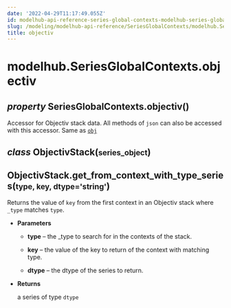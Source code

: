 ```yaml
---
date: '2022-04-29T11:17:49.055Z'
id: modelhub-api-reference-series-global-contexts-modelhub-series-global-contexts-objectiv
slug: /modeling/modelhub-api-reference/SeriesGlobalContexts/modelhub.SeriesGlobalContexts.objectiv/
title: objectiv
---
```


# modelhub.SeriesGlobalContexts.objectiv

<div>
<h2 class="signature-class"><span class="type-annotation"><em>property</em></span> <span class="additional-name">SeriesGlobalContexts.</span><span class="name">objectiv(</span>)</h2>


<div class="content">

Accessor for Objectiv stack data. All methods of `json` can also be accessed with this
accessor. Same as [`obj`](/docs/modeling/modelhub-api-reference/SeriesGlobalContexts/modelhub.SeriesGlobalContexts.obj/#modelhub.SeriesGlobalContexts.obj)

<div class="class">
<h2 class="signature-class"><span class="type-annotation"><em>class</em></span> <span class="name">ObjectivStack(</span><small class="parameter-list"><span class="parameter" id="series_object">series_object</span></small>)</h2>


<div class="content">

<div class="method">
<h2 class="signature-class"><span class="additional-name">ObjectivStack.</span><span class="name">get_from_context_with_type_series(</span><small class="parameter-list"><span class="parameter" id="type">type</span>, <span class="parameter" id="key">key</span>, <span class="parameter" id="dtype">dtype='string'</span></small>)</h2>


<div class="content">

Returns the value of `key` from the first context in an Objectiv stack where `_type` matches `type`.


* **Parameters**

    
    * **type** – the _type to search for in the contexts of the stack.


    * **key** – the value of the key to return of the context with matching type.


    * **dtype** – the dtype of the series to return.



* **Returns**

    a series of type `dtype`



</div>

</div>

</div>

</div>

</div>

</div>
